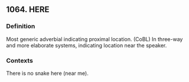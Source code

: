 ## 1064. HERE
### Definition
Most generic adverbial indicating proximal location. (CoBL) In three-way and more elaborate systems, indicating location near the speaker.

### Contexts
There is no snake here (near me).

